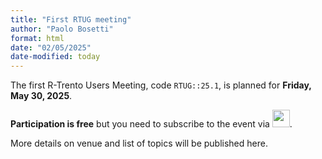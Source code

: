 ```yaml
---
title: "First RTUG meeting"
author: "Paolo Bosetti"
format: html
date: "02/05/2025"
date-modified: today
---
```



The first R-Trento Users Meeting, code `RTUG::25.1`, is planned for **Friday, May 30, 2025**.

**Participation is free** but you need to subscribe to the event via [![](https://help.meetup.com/hc/theming_assets/01HZH3ZAT7AR9TR620NM18CDKN){height=2em}](https://www.meetup.com/r-trento-users-group/events/306973694/?eventOrigin=group_upcoming_events).


:::{.callout-note}
More details on venue and list of topics will be published here.
:::